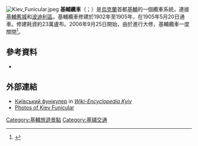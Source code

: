 [[File:Kiev_Funicular.jpeg|thumb]]
'''基輔纜車'''（{{lang-uk|Київський фунікулер}}；{{lang-ru|Киевский фуникулёр}}）是[[烏克蘭|烏克蘭]]首都[[基輔|基輔]]的一個纜車系統，連接[[基輔舊城|基輔舊城]]和[[波迪利區|波迪利區]]。基輔纜車修建於1902年至1905年，在1905年5月20日通車。修建耗資約23萬盧布。2006年9月25日開始，由於進行大修，基輔纜車一度關閉<ref>{{cite web|url=http://www.pk.kiev.ua/city/2006/09/22/184415.html|title=Kiev's funicular will be closed for reconstruction|accessdate=September 22, 2006|author=|last=|first=|authorlink=|coauthors=|date=|year=|month=|work=Gazeta po-Kievsky|publisher=|pages=|language=ru|archiveurl=https://web.archive.org/web/20080531135019/http://www.pk.kiev.ua/city/2006/09/22/184415.html|archivedate=2008-05-31|deadurl=yes}}</ref>。

==參考資料==
{{Reflist}}
* {{cite web|url=http://www.interesniy.kiev.ua/zhizn-v-kieve/kievskiy-transport/funikuler/|title=Kiev's Funicular|accessdate=September 17, 2006|work=Interesting Kiev|language=ru|deadurl=yes|archiveurl=https://web.archive.org/web/20110521090451/http://www.interesniy.kiev.ua/zhizn-v-kieve/kievskiy-transport/funikuler|archivedate=2011年5月21日}}

==外部連結==
* [http://wek.kiev.ua/wiki/index.php/Фунікулер Київський фунікулер] {{Wayback|url=http://wek.kiev.ua/wiki/index.php/%D0%A4%D1%83%D0%BD%D1%96%D0%BA%D1%83%D0%BB%D0%B5%D1%80 |date=20071101082849 }} in [http://wek.kiev.ua/ ''Wiki-Encyclopedia Kyiv''] {{Wayback|url=http://wek.kiev.ua/ |date=20071107095536 }} {{uk icon}}
* [http://ukrainian.su/en/photogallery/category/2 Photos of Kiev Funicular] {{Wayback|url=http://ukrainian.su/en/photogallery/category/2 |date=20160303215141 }} {{en icon}}

{{coord|50|27|28|N|30|31|25|E|type:landmark_region:UA|display=title}}

[[Category:基輔旅遊景點|Category:基輔旅遊景點]]
[[Category:基辅交通|Category:基辅交通]]